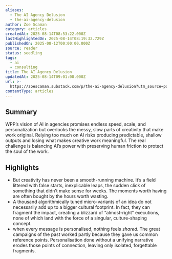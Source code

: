 ```yaml
---
aliases:
  - The AI Agency Delusion
  - the-ai-agency-delusion
author: Zoe Scaman
category: articles
createdAt: 2025-08-14T08:53:22.000Z
lastHighlightedOn: 2025-08-14T08:19:32.729Z
publishedOn: 2025-08-12T00:00:00.000Z
source: reader
status: seedling
tags:
  - ai
  - consulting
title: The AI Agency Delusion
updatedAt: 2025-08-14T09:01:08.000Z
url: >-
  https://zoescaman.substack.com/p/the-ai-agency-delusion?utm_source=post-email-title&publication_id=35235&post_id=170788651&utm_campaign=email-post-title&isFreemail=true&r=og9hp&triedRedirect=true&utm_medium=email
contentType: articles
---
```

## Summary

WPP’s vision of AI in agencies promises endless speed, scale, and personalization but overlooks the messy, slow parts of creativity that make work original. Relying too much on AI risks producing predictable, shallow outputs and losing what makes creative work meaningful. The real challenge is balancing AI’s power with preserving human friction to protect the soul of the work.

## Highlights

- But creativity has never been a smooth-running machine. It’s a field littered with false starts, inexplicable leaps, the sudden click of something that didn’t make sense for weeks. The moments worth having are often bought by the hours worth wasting.
- A thousand algorithmically tuned micro-variants of an idea do not necessarily add up to a bigger cultural footprint. In fact, they can fragment the impact, creating a blizzard of “almost-right” executions, none of which land with the force of a singular, culture-shaping concept.
- when every message is personalised, nothing feels _shared_. The great campaigns of the past worked partly because they gave us common reference points. Personalisation done without a unifying narrative erodes those points of connection, leaving only isolated, forgettable fragments.
